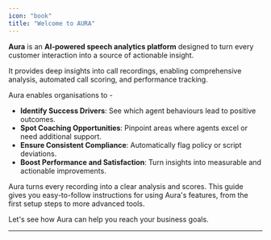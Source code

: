 ```yaml
---
icon: "book"
title: "Welcome to AURA"
---
```


**Aura** is an **AI‑powered speech analytics platform** designed to turn every customer interaction into a source of actionable insight. 

It provides deep insights into call recordings, enabling comprehensive analysis, automated call scoring, and performance tracking. 

Aura enables organisations to - 

- **Identify Success Drivers**: See which agent behaviours lead to positive outcomes. 
- **Spot Coaching Opportunities**: Pinpoint areas where agents excel or need additional support. 
- **Ensure Consistent Compliance**: Automatically flag policy or script deviations. 
- **Boost Performance and Satisfaction**: Turn insights into measurable and actionable improvements. 

Aura turns every recording into a clear analysis and scores. This guide gives you easy-to-follow instructions for using Aura's features, from the first setup steps to more advanced tools.

Let's see how Aura can help you reach your business goals.

---

### 